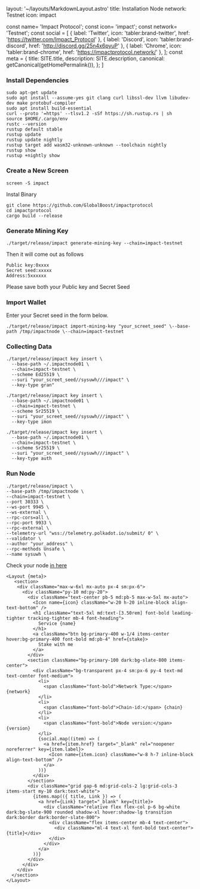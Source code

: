 
layout: '~/layouts/MarkdownLayout.astro'
title: Installation Node
network: Testnet
icon: impact


const name= 'Impact Protocol';
const icon= 'impact';
const network= 'Testnet';
const social = [
  { label: 'Twitter', icon: 'tabler:brand-twitter', href: 'https://twitter.com/Impact_Protocol' },
  { label: 'Discord', icon: 'tabler:brand-discord', href: 'http://discord.gg/25n4x6pyuP' },
  { label: 'Chrome',  icon: 'tabler:brand-chrome', href: 'https://impactprotocol.network/' },
];
const meta = {
	title: SITE.title,
	description: SITE.description,
	canonical: getCanonical(getHomePermalink()),
};
]

### Install Dependencies
```
sudo apt-get update
sudo apt install --assume-yes git clang curl libssl-dev llvm libudev-dev make protobuf-compiler
sudo apt install build-essential
curl --proto '=https' --tlsv1.2 -sSf https://sh.rustup.rs | sh
source $HOME/.cargo/env
rustc --version
rustup default stable
rustup update
rustup update nightly
rustup target add wasm32-unknown-unknown --toolchain nightly
rustup show
rustup +nightly show
```
### Create a New Screen
```
screen -S impact
```
Instal Binary
```
git clone https://github.com/GlobalBoost/impactprotocol
cd impactprotocol
cargo build --release
```
### Generate Mining Key
```
./target/release/impact generate-mining-key --chain=impact-testnet
```
Then it will come out as follows
```
Public key:0xxxx
Secret seed:xxxxx
Address:5xxxxxx
```
Please save both your Public key and Secret Seed
### Import Wallet
Enter your Secret seed in the form below.
```
./target/release/impact import-mining-key "your_screet_seed" \--base-path /tmp/impactnode \--chain=impact-testnet
```
### Collecting Data
```
./target/release/impact key insert \
  --base-path ~/.impactnode01 \
  --chain=impact-testnet \
  --scheme Ed25519 \
  --suri "your_screet_seed//sysuwh///impact" \
  --key-type gran"
```
```
./target/release/impact key insert \
  --base-path ~/.impactnode01 \
  --chain=impact-testnet \
  --scheme Sr25519 \
  --suri "your_screet_seed//sysuwh///impact" \
  --key-type imon
```
```
./target/release/impact key insert \
  --base-path ~/.impactnode01 \
  --chain=impact-testnet \
  --scheme Sr25519 \
  --suri "your_screet_seed//sysuwh///impact" \
  --key-type auth
```
### Run Node
```
./target/release/impact \
--base-path /tmp/impactnode \
--chain=impact-testnet \
--port 30333 \
--ws-port 9945 \
--ws-external \
--rpc-cors=all \
--rpc-port 9933 \
--rpc-external \
--telemetry-url "wss://telemetry.polkadot.io/submit/ 0" \
--validator \
--author "your_address" \
--rpc-methods Unsafe \
--name sysuwh \
```
Check your node [in here](https://telemetry.polkadot.io/#list/0x1133ca761f24222cb0811f34641dba07acd88c77bd9f30a23a99c2cba233cb91)

    <Layout {meta}>
       <section>
        <div className="max-w-6xl mx-auto px-4 sm:px-6">
          <div className="py-10 md:py-20">
            <div className="text-center pb-5 md:pb-5 max-w-5xl mx-auto">
              <Icon name={icon} className="w-20 h-20 inline-block align-text-bottom" />
              <h1 className="text-5xl md:text-[3.50rem] font-bold leading-tighter tracking-tighter mb-4 font-heading">
                Service {name}
              </h1>
              <a className="btn bg-primary-400 w-1/4 items-center hover:bg-primary-400 font-bold md:pb-4" href={stake}>
                Stake with me
              </a>
            </div>
            <section className="bg-primary-100 dark:bg-slate-800 items-center">
              <div className="bg-transparent px-4 sm:px-6 py-4 text-md text-center font-medium">
                <li>
                  <span className="font-bold">Network Type:</span> {network}
                </li>
                <li>
                  <span className="font-bold">Chain-id:</span> {chain}
                </li>
                <li>
                  <span className="font-bold">Node version:</span> {version}
                </li>
                {social.map((item) => (
                  <a href={item.href} target="_blank" rel="noopener noreferrer" key={item.label}>
                    <Icon name={item.icon} className="w-8 h-7 inline-block align-text-bottom" />
                  </a>
                ))}
              </div>
            </section>
            <div className="grid gap-6 md:grid-cols-2 lg:grid-cols-3 items-start my-10 dark:text-white">
              {items.map(({ title, Link }) => (
                <a href={Link} target="_blank" key={title}>
                  <div className="relative flex flex-col p-6 bg-white dark:bg-slate-900 rounded shadow-xl hover:shadow-lg transition dark:border dark:border-slate-800">
                    <div className="flex items-center mb-4 text-center">
                      <div className="ml-4 text-xl font-bold text-center">{title}</div>
                    </div>
                  </div>
                </a>
              ))}
            </div>
          </div>
        </div>
      </section>
    </Layout>

